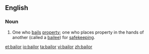 ==English==

===Noun===
{{en-noun}}
# {{legal}} One who [[bail]]s [[property]]; one who places property in the hands of another (called a [[bailee]]) for [[safekeeping]].

[[et:bailor]]
[[io:bailor]]
[[ta:bailor]]
[[vi:bailor]]
[[zh:bailor]]